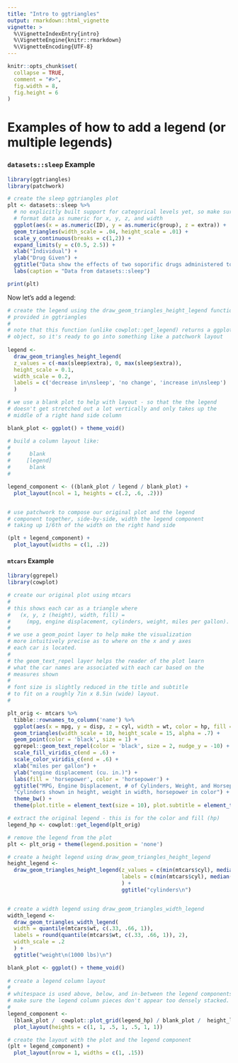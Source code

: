 ```yaml
---
title: "Intro to ggtriangles"
output: rmarkdown::html_vignette
vignette: >
  %\VignetteIndexEntry{intro}
  %\VignetteEngine{knitr::rmarkdown}
  %\VignetteEncoding{UTF-8}
---
```


```r
knitr::opts_chunk$set(
  collapse = TRUE,
  comment = "#>",
  fig.width = 8,
  fig.height = 6
)
```

# Examples of how to add a legend (or multiple legends)

### `datasets::sleep` Example

```r
library(ggtriangles)
library(patchwork)

# create the sleep ggtriangles plot
plt <- datasets::sleep %>% 
  # no explicitly built support for categorical levels yet, so make sure you
  # format data as numeric for x, y, z, and width
  ggplot(aes(x = as.numeric(ID), y = as.numeric(group), z = extra)) +
  geom_triangles(width_scale = .04, height_scale = .01) + 
  scale_y_continuous(breaks = c(1,2)) + 
  expand_limits(y = c(0.5, 2.5)) + 
  xlab("Individual") + 
  ylab("Drug Given") + 
  ggtitle("Data show the effects of two soporific drugs administered to a group of 10 people") + 
  labs(caption = "Data from datasets::sleep")

print(plt)
```

Now let's add a legend:

```r

# create the legend using the draw_geom_triangles_height_legend function
# provided in ggtriangles
#
# note that this function (unlike cowplot::get_legend) returns a ggplot 
# object, so it's ready to go into something like a patchwork layout
 
legend <-
  draw_geom_triangles_height_legend(
  z_values = c(-max(sleep$extra), 0, max(sleep$extra)),
  height_scale = 0.1,
  width_scale = 0.2,
  labels = c('decrease in\nsleep', 'no change', 'increase in\nsleep')
  )

# we use a blank plot to help with layout - so that the the legend
# doesn't get stretched out a lot vertically and only takes up the 
# middle of a right hand side column

blank_plot <- ggplot() + theme_void()

# build a column layout like:
#    
#      blank 
#     [legend]
#      blank
# 

legend_component <- ((blank_plot / legend / blank_plot) +
  plot_layout(ncol = 1, heights = c(.2, .6, .2)))


# use patchwork to compose our original plot and the legend 
# component together, side-by-side, width the legend component 
# taking up 1/6th of the width on the right hand side

(plt + legend_component) +
  plot_layout(widths = c(1, .2))

```


#### `mtcars` Example

```r
library(ggrepel)
library(cowplot)

# create our original plot using mtcars 
#
# this shows each car as a triangle where 
#   (x, y, z (height), width, fill) = 
#     (mpg, engine displacement, cylinders, weight, miles per gallon).
# 
# we use a geom_point layer to help make the visualization 
# more intuitively precise as to where on the x and y axes 
# each car is located.
# 
# the geom_text_repel layer helps the reader of the plot learn 
# what the car names are associated with each car based on the
# measures shown
# 
# font size is slightly reduced in the title and subtitle 
# to fit on a roughly 7in x 8.5in (wide) layout.
# 

plt_orig <- mtcars %>%
  tibble::rownames_to_column('name') %>%
  ggplot(aes(x = mpg, y = disp, z = cyl, width = wt, color = hp, fill = hp, label = name)) +
  geom_triangles(width_scale = 10, height_scale = 15, alpha = .7) +
  geom_point(color = 'black', size = 1) +
  ggrepel::geom_text_repel(color = 'black', size = 2, nudge_y = -10) +
  scale_fill_viridis_c(end = .6) +
  scale_color_viridis_c(end = .6) +
  xlab("miles per gallon") +
  ylab("engine displacement (cu. in.)") +
  labs(fill = 'horsepower', color = 'horsepower') +
  ggtitle("MPG, Engine Displacement, # of Cylinders, Weight, and Horsepower of Cars from the 1974 Motor Trends Magazine",
  "Cylinders shown in height, weight in width, horsepower in color") +
  theme_bw() +
  theme(plot.title = element_text(size = 10), plot.subtitle = element_text(size = 8), legend.title = element_text(size = 10))

# extract the original legend - this is for the color and fill (hp)
legend_hp <- cowplot::get_legend(plt_orig)

# remove the legend from the plot
plt <- plt_orig + theme(legend.position = 'none')

# create a height legend using draw_geom_triangles_height_legend
height_legend <- 
  draw_geom_triangles_height_legend(z_values = c(min(mtcars$cyl), median(mtcars$cyl), max(mtcars$cyl)),
                                    labels = c(min(mtcars$cyl), median(mtcars$cyl), max(mtcars$cyl))
                                    ) +
                                    ggtitle("cylinders\n")


# create a width legend using draw_geom_triangles_width_legend
width_legend <- 
  draw_geom_triangles_width_legend(
  width = quantile(mtcars$wt, c(.33, .66, 1)),
  labels = round(quantile(mtcars$wt, c(.33, .66, 1)), 2),
  width_scale = .2
  ) +
  ggtitle("weight\n(1000 lbs)\n")

blank_plot <- ggplot() + theme_void()
  
# create a legend column layout
# 
# whitespace is used above, below, and in-between the legend components to
# make sure the legend column pieces don't appear too densely stacked.
# 
legend_component <-
  (blank_plot /  cowplot::plot_grid(legend_hp) / blank_plot /  height_legend / blank_plot / width_legend / blank_plot) +
  plot_layout(heights = c(1, 1, .5, 1, .5, 1, 1))

# create the layout with the plot and the legend component
(plt + legend_component) + 
  plot_layout(nrow = 1, widths = c(1, .15))
```

